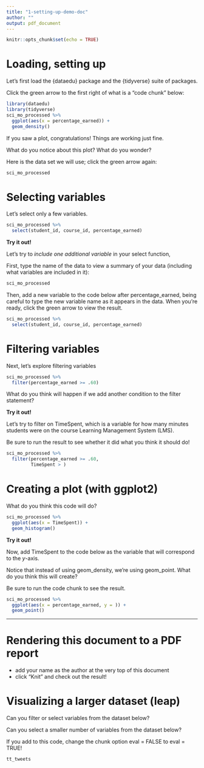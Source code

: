 ```yaml
---
title: "1-setting-up-demo-doc"
author: ""
output: pdf_document
---
```


```r
knitr::opts_chunk$set(echo = TRUE)
```

# Loading, setting up 

Let's first load the {dataedu} package and the {tidyverse} suite of packages.

Click the green arrow to the first right of what is a "code chunk" below:

```r
library(dataedu)
library(tidyverse)
sci_mo_processed %>% 
  ggplot(aes(x = percentage_earned)) +
  geom_density()
```

If you saw a plot, congratulations! Things are working just fine.

What do you notice about this plot? What do you wonder?

Here is the data set we will use; click the green arrow again:

```r
sci_mo_processed
```

# Selecting variables

Let's select only a few variables.

```r
sci_mo_processed %>% 
  select(student_id, course_id, percentage_earned)
```

**Try it out!**

Let's try to *include one additional variable* in your select function, 

First, type the name of the data to view a summary of your data (including what variables are included in it):

```r
sci_mo_processed
```

Then, add a new variable to the code below after percentage_earned, being careful to type the new variable name as it appears in the data. When you're ready, click the green arrow to view the result.

```r
sci_mo_processed %>% 
  select(student_id, course_id, percentage_earned)
```

# Filtering variables

Next, let's explore filtering variables

```r
sci_mo_processed %>% 
  filter(percentage_earned >= .60)
```

What do you think will happen if we add another condition to the filter statement?

**Try it out!**

Let's try to filter on TimeSpent, which is a variable for how many minutes students were on the course Learning Management System (LMS).

Be sure to run the result to see whether it did what you think it should do!

```r
sci_mo_processed %>% 
  filter(percentage_earned >= .60,
         TimeSpent > )
```

# Creating a plot (with ggplot2)

What do you think this code will do?

```r
sci_mo_processed %>% 
  ggplot(aes(x = TimeSpent)) +
  geom_histogram()
```

**Try it out!**

Now, add TimeSpent to the code below as the variable that will correspond to the *y*-axis. 

Notice that instead of using geom_density, we're using geom_point. What do you think
this will create?

Be sure to run the code chunk to see the result.

```r
sci_mo_processed %>% 
  ggplot(aes(x = percentage_earned, y = )) +
  geom_point()
```

---

# Rendering this document to a PDF report 

- add your name as the author at the very top of this document
- click "Knit" and check out the result!

# Visualizing a larger dataset (leap)

Can you filter or select variables from the dataset below?

Can you select a smaller number of variables from the dataset below?

If you add to this code, change the chunk option eval = FALSE to eval = TRUE!

```r
tt_tweets
```